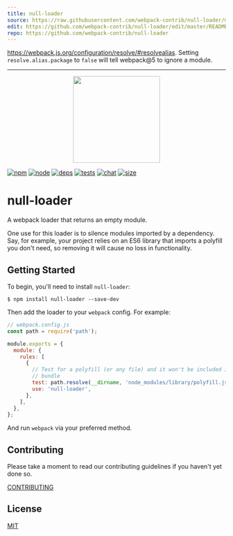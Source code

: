 ```yaml
---
title: null-loader
source: https://raw.githubusercontent.com/webpack-contrib/null-loader/master/README.md
edit: https://github.com/webpack-contrib/null-loader/edit/master/README.md
repo: https://github.com/webpack-contrib/null-loader
---
```



https://webpack.js.org/configuration/resolve/#resolvealias. Setting `resolve.alias.package` to `false` will tell webpack@5 to ignore a module.

---

<div align="center">
  <a href="https://github.com/webpack/webpack">
    <img width="200" height="200" src="https://webpack.js.org/assets/icon-square-big.svg"/>
  </a>
</div>

[![npm][npm]][npm-url]
[![node][node]][node-url]
[![deps][deps]][deps-url]
[![tests][tests]][tests-url]
[![chat][chat]][chat-url]
[![size][size]][size-url]

# null-loader

A webpack loader that returns an empty module.

One use for this loader is to silence modules imported by a dependency. Say, for
example, your project relies on an ES6 library that imports a polyfill you don't
need, so removing it will cause no loss in functionality.

## Getting Started

To begin, you'll need to install `null-loader`:

```console
$ npm install null-loader --save-dev
```

Then add the loader to your `webpack` config. For example:

```js
// webpack.config.js
const path = require('path');

module.exports = {
  module: {
    rules: [
      {
        // Test for a polyfill (or any file) and it won't be included in your
        // bundle
        test: path.resolve(__dirname, 'node_modules/library/polyfill.js'),
        use: 'null-loader',
      },
    ],
  },
};
```

And run `webpack` via your preferred method.

## Contributing

Please take a moment to read our contributing guidelines if you haven't yet done so.

[CONTRIBUTING](https://github.com/webpack-contrib/null-loader/blob/master/.github/CONTRIBUTING.md)

## License

[MIT](https://github.com/webpack-contrib/null-loader/blob/master/LICENSE)

[npm]: https://img.shields.io/npm/v/null-loader.svg
[npm-url]: https://npmjs.com/package/null-loader
[node]: https://img.shields.io/node/v/null-loader.svg
[node-url]: https://nodejs.org
[deps]: https://david-dm.org/webpack-contrib/null-loader.svg
[deps-url]: https://david-dm.org/webpack-contrib/null-loader
[tests]: https://github.com/webpack-contrib/null-loader/workflows/null-loader/badge.svg
[tests-url]: https://github.com/webpack-contrib/null-loader/actions
[cover]: https://codecov.io/gh/webpack-contrib/null-loader/branch/master/graph/badge.svg
[cover-url]: https://codecov.io/gh/webpack-contrib/null-loader
[chat]: https://img.shields.io/badge/gitter-webpack%2Fwebpack-brightgreen.svg
[chat-url]: https://gitter.im/webpack/webpack
[size]: https://packagephobia.now.sh/badge?p=null-loader
[size-url]: https://packagephobia.now.sh/result?p=null-loader
